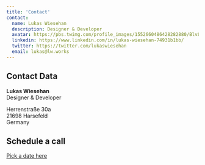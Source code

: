 ```yaml
---
title: 'Contact'
contact:
  name: Lukas Wiesehan
  description: Designer & Developer
  avatar: https://pbs.twimg.com/profile_images/1552660486428282880/BlvLtgJe_400x400.jpg
  linkedin: https://www.linkedin.com/in/lukas-wiesehan-74931b1bb/
  twitter: https://twitter.com/lukaswiesehan
  email: lukas@lw.works
---
```


## Contact Data

**Lukas Wiesehan**  
Designer & Developer

Herrenstraße 30a  
21698 Harsefeld  
Germany

## Schedule a call

[Pick a date here](https://cron.com/lukaswiesehan/ss3nj4esr)
